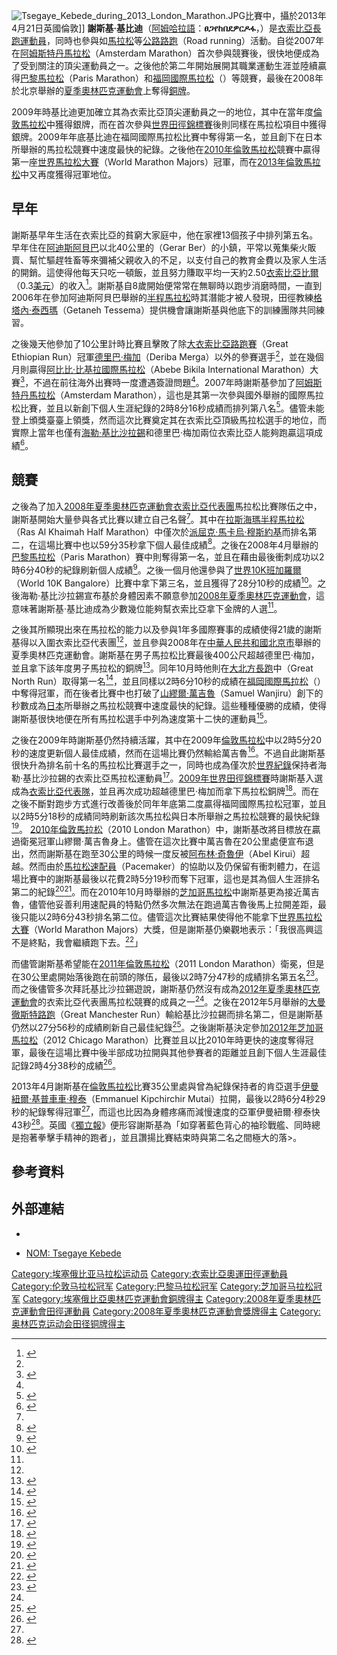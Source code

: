 {{Infobox sportsperson
| name                      = Tsegaye Kebede
| image                     = Kebede2007.jpg
| image_size                = 
| alt                       = 
| caption                   = 
| headercolor               = 
| textcolor                 = 
| real_name                 = 
| native_name               = 
| native_name_lang          = 
| romanizedname             = 
| english_name              = 
| birth_name                = 
| nickname                  = 
| nationality               = {{ETH}}
| national_team             = 
| ethnicity                 = 
| hometown                  = 
| citizenship               = 
| birth_date                = {{Birth date and age|year=1987|month=1|day=15}}
| birth_place               = 
| death_date                = 
| death_place               = 
| resting_place             = 
| resting_place_coordinates = 
| monuments                 = 
| residence                 = 
| education                 = 
| alma_mater                = 
| occupation                = 
| years_active              = 2007 -
| employer                  = 
| agent                     = 
| height                    = {{height|m=1.58}}
| weight                    = {{weight|kg=50}}
| spouse                    = 
| life_partner              = 
| other_interests           = 
| website                   = 
| module                    = 
| country                   = 
| sport                     = 田徑
| position                  = 
| shoots                    = 
| catches                   = 
| disability                = 
| disability_class          = 
| weight_class              = 
| weight_class_type         = 
| rank                      = 
| event                     = 長跑
| event_type                = 
| universityteam            = 
| collegeteam               = 
| league                    = 
| league_type               = 
| club                      = 
| team                      = 
| turnedpro                 = 
| turnedpro_type            = 
| partner                   = 
| former_partner            = 
| coach                     = 
| retired                   = 
| coaching                  = 
| module2                   = 
| worlds                    = 
{{ubl
|'''2009年世界田徑錦標賽'''：馬拉松第三名
|'''2009年世界田徑錦標賽'''：馬拉松Team第二名
|'''2013年世界田徑錦標賽'''：馬拉松第四名
}}
| regionals                 = 
| nationals                 = 
| olympics                  = 
{{ubl
|'''2008年夏季奧林匹克運動會'''：馬拉松第三名
}}
| paralympics               = 
| commonwealth              = 
| highestranking            = 
| pb                        = 
{{ubl
|'''10公里'''：27分56秒 （2012年）
|'''20公里'''：58分44秒 （2014年）
|'''半程馬拉松'''：59分35秒 （2008年）
|'''25公里'''：1小時14分07秒 （2016年）
|'''30公里'''：1小時28分08秒 （2013年）
|'''馬拉松'''：2小時04分38秒 （2012年）
}}
| medaltemplates            = 
{{MedalCountry|{{ETH}}}}
{{MedalSport|男子田徑}}
{{MedalCompetition|夏季奧林匹克運動會}}
{{MedalBronze|2008年中國北京市|馬拉松}}
{{MedalCompetition|世界田徑錦標賽}}
{{MedalBronze|2009年德國柏林|馬拉松}}
{{MedalSilver|2009年德國柏林|馬拉松Team}}
| show-medals               = 
| medaltemplates-title      = 
| module3                   = 
| updated                   = 2017年4月9日
}}
[[File:Tsegaye_Kebede_during_2013_London_Marathon.JPG|thumb]]比賽中，攝於2013年4月21日英國倫敦]]
'''謝斯基·基比迪'''（[[阿姆哈拉語|阿姆哈拉語]]：'''ፀጋየከበደዎርዶፋ'''，{{bd|1987年|1月15日||}}）是[[衣索比亞|衣索比亞]][[長跑|長跑]][[運動員|運動員]]，同時也參與如[[馬拉松|馬拉松]]等[[公路路跑|公路路跑]]（Road running）活動。自從2007年在[[阿姆斯特丹馬拉松|阿姆斯特丹馬拉松]]（Amsterdam Marathon）首次參與競賽後，很快地便成為了受到關注的頂尖運動員之一。之後他於第二年開始展開其職業運動生涯並陸續贏得[[巴黎馬拉松|巴黎馬拉松]]（Paris Marathon）和[[福岡國際馬拉松|福岡國際馬拉松]]（{{lang|ja|福岡国際マラソン}}）等競賽，最後在2008年於北京舉辦的[[2008年夏季奧林匹克運動會|夏季奧林匹克運動會]]上奪得[[銅牌|銅牌]]。

2009年時基比迪更加確立其為衣索比亞頂尖運動員之一的地位，其中在當年度[[倫敦馬拉松|倫敦馬拉松]]中獲得銀牌，而在首次參與[[世界田徑錦標賽|世界田徑錦標賽]]後則同樣在馬拉松項目中獲得銀牌。2009年年底基比迪在福岡國際馬拉松比賽中奪得第一名，並且創下在日本所舉辦的馬拉松競賽中速度最快的紀錄。之後他在[[2010年倫敦馬拉松|2010年倫敦馬拉松]]競賽中贏得第一座[[世界馬拉松大賽|世界馬拉松大賽]]（World Marathon Majors）冠軍，而在[[2013年倫敦馬拉松|2013年倫敦馬拉松]]中又再度獲得冠軍地位。

== 早年 ==
謝斯基早年生活在衣索比亞的貧窮大家庭中，他在家裡13個孩子中排列第五名。早年住在[[阿迪斯阿貝巴|阿迪斯阿貝巴]]以北40公里的（Gerar Ber）的小鎮，平常以蒐集柴火販賣、幫忙驅趕牲畜等來彌補父親收入的不足，以支付自己的教育金費以及家人生活的開銷。這使得他每天只吃一頓飯，並且努力賺取平均一天約2.50[[衣索比亞比爾|衣索比亞比爾]]（0.3[[美元|美元]]）的收入<ref name = "Elshadai Negash">{{Cite book | author = Elshadai Negash | title = I am exceeding my own expectations | location =  | publisher = [[國際田徑總會|國際田徑總會]] | date = 2008年7月23日 | pages =  | ISBN =  | accessdate = 2013年4月23日 | url =  | language = en | quote =  }}</ref>。謝斯基自8歲開始便常常在無聊時以跑步消磨時間，一直到2006年在參加阿迪斯阿貝巴舉辦的[[半程馬拉松|半程馬拉松]]時其潛能才被人發現，田徑教練[[格塔內·泰西瑪|格塔內·泰西瑪]]（Getaneh Tessema）提供機會讓謝斯基與他底下的訓練團隊共同練習。

之後幾天他參加了10公里計時比賽且擊敗了除[[大衣索比亞路跑賽|大衣索比亞路跑賽]]（Great Ethiopian Run）冠軍[[德里巴·梅加|德里巴·梅加]]（Deriba Merga）以外的參賽選手<ref name = "Elshadai Negash"/>，並在幾個月則贏得[[阿比比·比基拉國際馬拉松|阿比比·比基拉國際馬拉松]]（Abebe Bikila International Marathon）大賽<ref>{{Cite web |url= http://www.arrs.net/HP_AddisMa.htm |title= Abebe Bikila Marathon |author= Franco Civai和Klaas Loonstra |date= 2012年7月11日 |publisher= [[公路自行車競賽聯合會統計|公路自行車競賽聯合會統計]]（Association of Road Racing Statisticians） |language= en |accessdate= 2013年4月23日 |quote=  |archive-date= 2013年8月1日 |archive-url= https://web.archive.org/web/20130801110002/http://www.arrs.net/HP_AddisMa.htm |dead-url= no }}</ref>，不過在前往海外出賽時一度遭遇簽證問題<ref name = "Elshadai Negash"/>。2007年時謝斯基參加了[[阿姆斯特丹馬拉松|阿姆斯特丹馬拉松]]（Amsterdam Marathon），這也是其第一次參與國外舉辦的國際馬拉松比賽，並且以新創下個人生涯紀錄的2時8分16秒成績而排列第八名<ref>{{Cite book | author = Wim van Hemert | title = 2:06:29 breakthrough for Mutai - Amsterdam Marathon | location =  | publisher = [[國際田徑總會|國際田徑總會]] | date = 2007年10月21日 | pages =  | ISBN =  | accessdate = 2013年4月23日 | url =  | language = en | quote =  }}</ref>。儘管未能登上頒獎臺臺上領獎，然而這次比賽奠定其在衣索比亞頂級馬拉松選手的地位，而實際上當年也僅有[[海勒·基比沙拉錫|海勒·基比沙拉錫]]和德里巴·梅加兩位衣索比亞人能夠跑贏這項成績<ref>{{Cite book | author =  | title = Marathon 2007 | location =  | publisher = [[國際田徑總會|國際田徑總會]] | date = 2009年4月14日 | pages =  | ISBN =  | accessdate = 2013年4月23日 | url =  | language = en | quote =  }}</ref>。

== 競賽 ==
之後為了加入[[2008年夏季奧林匹克運動會衣索比亞代表團|2008年夏季奧林匹克運動會衣索比亞代表團]]馬拉松比賽隊伍之中，謝斯基開始大量參與各式比賽以建立自己名聲<ref name = "Elshadai Negash"/>。其中在[[拉斯海瑪半程馬拉松|拉斯海瑪半程馬拉松]]（Ras Al Khaimah Half Marathon）中僅次於[[派屈克·馬卡烏·穆斯約基|派屈克·馬卡烏·穆斯約基]]而排名第二，在這場比賽中也以59分35秒拿下個人最佳成績<ref>{{Cite book | author = Pat Butcher | title = Kenya secures swift but exceptionally tight doubles at the Ras Al Khaimah Half Marathon | location =  | publisher = [[國際田徑總會|國際田徑總會]] | date = 2008年2月8日 | pages =  | ISBN =  | accessdate = 2013年4月23日 | url =  | language = en | quote =  }}</ref>。之後在2008年4月舉辦的[[巴黎馬拉松|巴黎馬拉松]]（Paris Marathon）賽中則奪得第一名，並且在藉由最後衝刺成功以2時6分40秒的紀錄刷新個人成績<ref>{{Cite book | author = PJ. Vazel | title = Kebede takes Paris Marathon win in 2:06:40 | location =  | publisher = [[國際田徑總會|國際田徑總會]] | date = 2008年4月26日 | pages =  | ISBN =  | accessdate = 2013年4月23日 | url =  | language = en | quote =  }}</ref>。之後一個月他還參與了[[世界10K班加羅爾|世界10K班加羅爾]]（World 10K Bangalore）比賽中拿下第三名，並且獲得了28分10秒的成績<ref>{{Cite book | author = Ram Krishnan | title = Tadese the men's 10km victor, while Abeylegesse and Momanyi share women's spoils in Bangalore | location =  | publisher = [[國際田徑總會|國際田徑總會]] | date = 2008年5月18日 | pages =  | ISBN =  | accessdate = 2013年4月23日 | url =  | language = en | quote =  }}</ref>。之後海勒·基比沙拉錫宣布基於身體因素不願意參加[[2008年夏季奧林匹克運動會|2008年夏季奧林匹克運動會]]，這意味著謝斯基·基比迪成為少數幾位能夠幫衣索比亞拿下金牌的人選<ref name = "Elshadai Negash"/>。

之後其所顯現出來在馬拉松的能力以及參與1年多國際賽事的成績使得21歲的謝斯基得以入圍衣索比亞代表團<ref name = "Elshadai Negash"/>，並且參與2008年在[[中華人民共和國|中華人民共和國]][[北京市|北京市]]舉辦的夏季奧林匹克運動會。謝斯基在男子馬拉松比賽最後400公尺超越德里巴·梅加，並且拿下該年度男子馬拉松的銅牌<ref>{{Cite web |url= http://en.beijing2008.cn/news/sports/headlines/athletics/n214580723.shtml |title= Wanjiru and Gharib break OR in Men's Marathon |author= [[新華社|新華社]] |date= 2008年8月24日 |publisher= [[2008年夏季奧林匹克運動會|2008年夏季奧林匹克運動會]] |language= en |accessdate= 2013年4月23日 |quote=  |archive-date= 2013年11月4日 |archive-url= https://web.archive.org/web/20131104081811/http://en.beijing2008.cn/news/sports/headlines/athletics/n214580723.shtml |dead-url= no }}</ref>。同年10月時他則在[[大北方長跑|大北方長跑]]中（Great North Run）取得第一名<ref>{{Cite book | author = Michael  Butcher | title = Wami take Great North Run crowns | location =  | publisher = [[國際田徑總會|國際田徑總會]] | date = 2008年10月5日 | pages =  | ISBN =  | accessdate = 2013年4月23日 | url =  | language = en | quote =  }}</ref>，並且同樣以2時6分10秒的成績在[[福岡國際馬拉松|福岡國際馬拉松]]（{{lang|ja|福岡国際マラソン}}）中奪得冠軍，而在後者比賽中也打破了[[山繆爾·萬吉魯|山繆爾·萬吉魯]]（Samuel Wanjiru）創下的秒數成為[[日本|日本]]所舉辦之馬拉松競賽中速度最快的紀錄。這些種種優勝的成績，使得謝斯基很快地便在所有馬拉松選手中列為速度第十二快的運動員<ref>{{Cite book | author = Ken Nakamura | title = Kebede cruises 2:06:10 course record in Fukuoka | location =  | publisher = [[國際田徑總會|國際田徑總會]] | date = 2008年12月7日 | pages =  | ISBN =  | accessdate = 2013年4月23日 | url =  | language = en | quote =  }}</ref>。

之後在2009年時謝斯基仍然持續活躍，其中在2009年[[倫敦馬拉松|倫敦馬拉松]]中以2時5分20秒的速度更新個人最佳成績，然而在這場比賽仍然輸給萬吉魯<ref>{{Cite book | author = Matthew Brown | title = Wanjiru takes Lel's course record while Mikitenko wins again in London | location =  | publisher = [[國際田徑總會|國際田徑總會]] | date = 2009年4月26日 | pages =  | ISBN =  | accessdate = 2013年4月23日 | url =  | language = en | quote =  }}</ref>。不過自此謝斯基很快升為排名前十名的馬拉松比賽選手之一，同時也成為僅次於[[馬拉松世界紀錄|世界紀錄]]保持者海勒·基比沙拉錫的衣索比亞馬拉松運動員<ref>{{Cite web |url= http://www.iaaf.org/records/toplists/sprints/100-metres/outdoor/men/senior/ |title= 100 METRES - MEN - SENIOR - OUTDOOR |author=  |date=  |publisher= [[國際田徑總會|國際田徑總會]] |language= en |accessdate= 2013年4月23日 |quote=  |archive-date= 2013年4月28日 |archive-url= https://web.archive.org/web/20130428140451/http://www.iaaf.org/records/toplists/sprints/100-metres/outdoor/men/senior/ |dead-url= no }}</ref>。[[2009年世界田徑錦標賽|2009年世界田徑錦標賽]]時謝斯基入選成為[[2009年世界田徑錦標賽衣索比亞代表隊|衣索比亞代表隊]]，並且再次成功超越德里巴·梅加而拿下馬拉松銅牌<ref>{{Cite web |url= http://berlin2009.iaaf.org/news/kind=108/newsid=53871.html |title= Event Report - Men's Marathon - Final |author= Jon Mulkeen |date= 2009年8月22日 |publisher= [[國際田徑總會|國際田徑總會]] |language= en |accessdate= 2013年4月23日 |quote=  |deadurl= yes |archiveurl= https://web.archive.org/web/20110726163448/http://berlin2009.iaaf.org/news/kind%3D108/newsid%3D53871.html |archivedate= 2011年7月26日 }}</ref>。而在之後不斷對跑步方式進行改善後於同年年底第二度贏得福岡國際馬拉松冠軍，並且以2時5分18秒的成績同時刷新該次馬拉松與日本所舉辦之馬拉松競賽的最快紀錄<ref>{{Cite book | author = Ken Nakamura | title = 2:05:18 course record and personal best for Kebede in Fukuoka | location =  | publisher = [[國際田徑總會|國際田徑總會]] | date = 2009年12月6日 | pages =  | ISBN =  | accessdate = 2013年4月23日 | url =  | language = en | quote =  }}</ref>。
[[2010年倫敦馬拉松|2010年倫敦馬拉松]]（2010 London Marathon）中，謝斯基改將目標放在贏過衛冕冠軍山繆爾·萬吉魯身上。儘管在這次比賽中萬吉魯在20公里處便宣布退出，然而謝斯基在跑至30公里的時候一度反被[[阿布林·奇魯伊|阿布林·奇魯伊]]（Abel Kirui）超越。然而由於[[馬拉松速配員|馬拉松速配員]]（Pacemaker）的協助以及仍保留有衝刺體力，在這場比賽中的謝斯基最後以花費2時5分19秒而奪下冠軍，這也是其為個人生涯排名第二的紀錄<ref>{{Cite book | author = Matthew Brown | title = Commanding victories for Kebede and Shobukhova - London Marathon report | location =  | publisher = [[國際田徑總會|國際田徑總會]] | date = 2010年4月25日 | pages =  | ISBN =  | accessdate = 2013年4月23日 | url =  | language = en | quote =  }}</ref><ref>{{Cite web |url= http://news.bbc.co.uk/sport2/hi/athletics/8640385.stm |title= Ethiopia's Tsegaye Kebede takes men's London Marathon |author=  |date= 2010年4月25日 |publisher= [[英國廣播公司|英國廣播公司]] |language= en |accessdate= 2013年4月23日 |quote=  |archive-date= 2010年4月27日 |archive-url= https://web.archive.org/web/20100427010935/http://news.bbc.co.uk/sport2/hi/athletics/8640385.stm |dead-url= no }}</ref>。而在2010年10月時舉辦的[[2010年芝加哥馬拉松|芝加哥馬拉松]]中謝斯基更為接近萬吉魯，儘管他妥善利用速配員的特點仍然多次無法在跑過萬吉魯後馬上拉開差距，最後只能以2時6分43秒排名第二位。儘管這次比賽結果使得他不能拿下[[世界馬拉松大賽|世界馬拉松大賽]]（World Marathon Majors）大獎，但是謝斯基仍樂觀地表示：「我很高興這不是終點，我會繼續跑下去。<ref>{{Cite book | author = Jim Ferstle | title = Wanjiru and Shobukhova defend titles in Chicago - UPDATED | location =  | publisher = [[國際田徑總會|國際田徑總會]] | date = 2010年10月10日 | pages =  | ISBN =  | accessdate = 2013年4月23日 | url =  | language = en | quote =  }}</ref>」

而儘管謝斯基希望能在[[2011年倫敦馬拉松|2011年倫敦馬拉松]]（2011 London Marathon）衛冕，但是在30公里處開始落後跑在前頭的隊伍，最後以2時7分47秒的成績排名第五名<ref>{{Cite book | author = Matthew Brown | title = Mutai and Keitany dominate and dazzle in London | location =  | publisher = [[國際田徑總會|國際田徑總會]] | date = 2011年4月17日 | pages =  | ISBN =  | accessdate = 2013年4月23日 | url =  | language = en | quote =  }}</ref>。而之後儘管多次拜託基比沙拉錫遊說，謝斯基仍然沒有成為[[2012年夏季奧林匹克運動會|2012年夏季奧林匹克運動會]]的衣索比亞代表團馬拉松競賽的成員之一<ref name = "Guy Aspin"/>。之後在2012年5月舉辦的[[大曼徹斯特路跑|大曼徹斯特路跑]]（Great Manchester Run）輸給基比沙拉錫而排名第二，但是謝斯基仍然以27分56秒的成績刷新自己最佳紀錄<ref>{{Cite book | author = Joerg Wenig | title = Gebrselassie takes another strong 10k victory in Manchester | location =  | publisher = [[國際田徑總會|國際田徑總會]] | date = 2012年5月20日 | pages =  | ISBN =  | accessdate = 2013年4月23日 | url =  | language = en | quote =  }}</ref>。之後謝斯基決定參加[[2012年芝加哥馬拉松|2012年芝加哥馬拉松]]（2012 Chicago Marathon）比賽並且以比2010年時更快的速度奪得冠軍，最後在這場比賽中後半部成功拉開與其他參賽者的距離並且創下個人生涯最佳記錄2時4分38秒的成績<ref>{{Cite web |url= http://www.iaaf.org/news/report/course-record-for-kebede-baysa-dethrones-shob |title= Course record for Kebede, Baysa dethrones Shobukhova – Chicago Marathon report |author= Jon Gugala |date= 2012年10月7日 |publisher= [[國際田徑總會|國際田徑總會]] |language= en |accessdate= 2013年4月23日 |quote=  |archive-date= 2013年2月18日 |archive-url= https://web.archive.org/web/20130218022846/http://www.iaaf.org/news/report/course-record-for-kebede-baysa-dethrones-shob |dead-url= no }}</ref>。

2013年4月謝斯基在[[2013年倫敦馬拉松|倫敦馬拉松]]比賽35公里處與曾為紀錄保持者的肯亞選手[[伊曼紐爾·基普車車·穆泰|伊曼紐爾·基普車車·穆泰]]（Emmanuel Kipchirchir Mutai）拉開，最後以2時6分4秒29秒的紀錄奪得冠軍<ref name = "Guy Aspin"/>，而這也比因為身體疼痛而減慢速度的亞軍伊曼紐爾·穆泰快43秒<ref>{{Cite web |url= http://results-2013.virginlondonmarathon.com/2013/index.php?pid=leaderboard |title= Virgin London Marathon 2013 Tracking and Results |author=  |date=  |publisher= [[倫敦馬拉松|倫敦馬拉松]] |language= en |accessdate= 2012年4月22日 |quote=  |archive-date= 2017年4月12日 |archive-url= https://web.archive.org/web/20170412191432/http://results-2013.virginlondonmarathon.com/2013/index.php?pid=leaderboard |dead-url= no }}</ref>。英國《[[獨立報|獨立報]]》便形容謝斯基為「如穿著藍色背心的袖珍戰艦、同時總是抱著拳擊手精神的跑者」，並且讚揚比賽結束時與第二名之間極大的落>。

== 參考資料 ==
{{Reflist}}

== 外部連結 ==
*{{IAAF name|238118}}
*{{en}} [http://marathoninfo.free.fr/athletes/ethiopie/tsegay_kebede.htm NOM: Tsegaye Kebede]{{Wayback|url=http://marathoninfo.free.fr/athletes/ethiopie/tsegay_kebede.htm |date=20130517213941 }}
{{DEFAULTSORT:Kebede, Tsegaye}}
[[Category:埃塞俄比亚马拉松运动员|Category:埃塞俄比亚马拉松运动员]]
[[Category:衣索比亞奧運田徑運動員|Category:衣索比亞奧運田徑運動員]]
[[Category:伦敦马拉松冠军|Category:伦敦马拉松冠军]]
[[Category:巴黎马拉松冠军|Category:巴黎马拉松冠军]]
[[Category:芝加哥马拉松冠军|Category:芝加哥马拉松冠军]]
[[Category:埃塞俄比亞奧林匹克運動會銅牌得主|Category:埃塞俄比亞奧林匹克運動會銅牌得主]]
[[Category:2008年夏季奧林匹克運動會田徑運動員|Category:2008年夏季奧林匹克運動會田徑運動員]]
[[Category:2008年夏季奧林匹克運動會獎牌得主|Category:2008年夏季奧林匹克運動會獎牌得主]]
[[Category:奥林匹克运动会田径铜牌得主|Category:奥林匹克运动会田径铜牌得主]]
